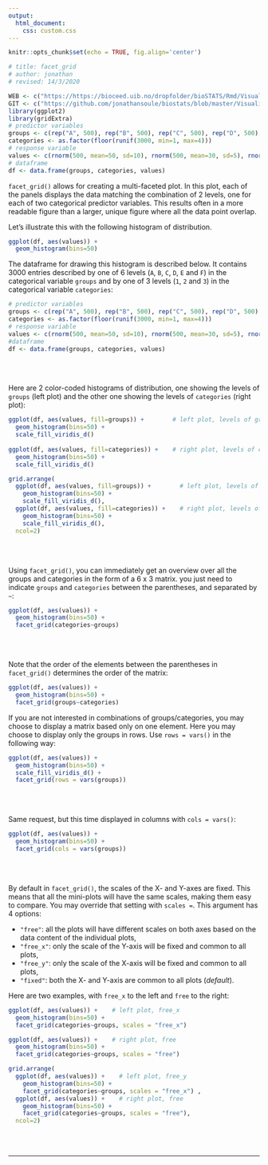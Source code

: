 ```yaml
---
output:
  html_document:
    css: custom.css
--- 
```


```r
knitr::opts_chunk$set(echo = TRUE, fig.align='center')

# title: facet_grid
# author: jonathan
# revised: 14/3/2020 

WEB <- c("https://https://bioceed.uib.no/dropfolder/bioSTATS/Rmd/Visualizing/Faceted/facet_grid.html")
GIT <- c("https://github.com/jonathansoule/biostats/blob/master/Visualizing/Faceted/facet_grid.Rmd")
library(ggplot2)
library(gridExtra)
# predictor variables
groups <- c(rep("A", 500), rep("B", 500), rep("C", 500), rep("D", 500), rep("E", 500), rep("F", 500))
categories <- as.factor(floor(runif(3000, min=1, max=4)))
# response variable
values <- c(rnorm(500, mean=50, sd=10), rnorm(500, mean=30, sd=5), rnorm(500, mean=40, sd=10), rnorm(500, mean=60, sd=20), rnorm(500, mean=70, sd=10), rnorm(500, mean=55, sd=15))
# dataframe
df <- data.frame(groups, categories, values)
```

`facet_grid()` allows for creating a multi-faceted plot. In this plot, each of the panels displays the data matching the combination of 2 levels, one for each of two categorical predictor variables. This results often in a more readable figure than a larger, unique figure where all the data point overlap.

Let’s illustrate this with the following histogram of distribution. 
```r
ggplot(df, aes(values)) +    
  geom_histogram(bins=50)
```

The dataframe for drawing this histogram is described below. It contains 3000 entries described by one of 6 levels (`A`, `B`, `C`, `D`, `E` and `F`) in the categorical variable `groups` and by one of 3 levels (`1`, `2` and `3`) in the categorical variable `categories`:

```r
# predictor variables
groups <- c(rep("A", 500), rep("B", 500), rep("C", 500), rep("D", 500), rep("E", 500), rep("F", 500))
categories <- as.factor(floor(runif(3000, min=1, max=4)))
# response variable
values <- c(rnorm(500, mean=50, sd=10), rnorm(500, mean=30, sd=5), rnorm(500, mean=40, sd=10), rnorm(500, mean=60, sd=20), rnorm(500, mean=70, sd=10), rnorm(500, mean=55, sd=15))
#dataframe
df <- data.frame(groups, categories, values)
```
<br/><br/>


Here are 2 color-coded histograms of distribution, one showing the levels of `groups` (left plot) and the other one showing the levels of `categories` (right plot):
```r
ggplot(df, aes(values, fill=groups)) +        # left plot, levels of groups
  geom_histogram(bins=50) +
  scale_fill_viridis_d() 
  
ggplot(df, aes(values, fill=categories)) +    # right plot, levels of categories
  geom_histogram(bins=50) +
  scale_fill_viridis_d()
```
```r
grid.arrange(
  ggplot(df, aes(values, fill=groups)) +        # left plot, levels of groups
    geom_histogram(bins=50) +
    scale_fill_viridis_d(),
  ggplot(df, aes(values, fill=categories)) +    # right plot, levels of categories
    geom_histogram(bins=50) +
    scale_fill_viridis_d(),
  ncol=2)
```
<br/><br/>

Using `facet_grid()`, you can immediately get an overview over all the groups and categories in the form of a 6 x 3 matrix. you just need to indicate `groups` and `categories` between the parentheses, and separated by `~`:
```r
ggplot(df, aes(values)) +
  geom_histogram(bins=50) +
  facet_grid(categories~groups)
```
<br/><br/>

Note that the order of the elements between the parentheses in `facet_grid()` determines the order of the matrix:
```r
ggplot(df, aes(values)) +
  geom_histogram(bins=50) +
  facet_grid(groups~categories)
```

If you are not interested in combinations of groups/categories, you may choose to display a matrix based only on one element. Here you may choose to display only the groups in rows. Use `rows = vars()` in the following way:

```r
ggplot(df, aes(values)) +
  geom_histogram(bins=50) +
  scale_fill_viridis_d() +
  facet_grid(rows = vars(groups))
```
<br/><br/>

Same request, but this time displayed in columns with `cols = vars()`:

```r
ggplot(df, aes(values)) +
  geom_histogram(bins=50) +
  facet_grid(cols = vars(groups))
```
<br/><br/>

By default in `facet_grid()`, the scales of the X- and Y-axes are fixed. This means that all the mini-plots will have the same scales, making them easy to compare. You may override that setting with `scales =`. This argument has 4 options: 

+ `"free"`: all the plots will have different scales on both axes based on the data content of the individual plots,
+ `"free_x"`: only the scale of the Y-axis will be fixed and common to all plots,
+ `"free_y"`: only the scale of the X-axis will be fixed and common to all plots,
+ `"fixed"`: both the X- and Y-axis are common to all plots (*default*).


Here are two examples, with `free_x` to the left and `free` to the right:
```r
ggplot(df, aes(values)) +    # left plot, free_x
  geom_histogram(bins=50) +
  facet_grid(categories~groups, scales = "free_x") 

ggplot(df, aes(values)) +    # right plot, free
  geom_histogram(bins=50) +
  facet_grid(categories~groups, scales = "free")
```
```r
grid.arrange(
  ggplot(df, aes(values)) +    # left plot, free_y
    geom_histogram(bins=50) +
    facet_grid(categories~groups, scales = "free_x") ,
  ggplot(df, aes(values)) +    # right plot, free
    geom_histogram(bins=50) +
    facet_grid(categories~groups, scales = "free"),
  ncol=2)
```


<br/><br/>



***
<!-- UNCOMMENT TO ACTIVATE
Get the Rmarkdown file corresponding to this page on [GitHub](`r GIT`){target="_blank"}.
-->
